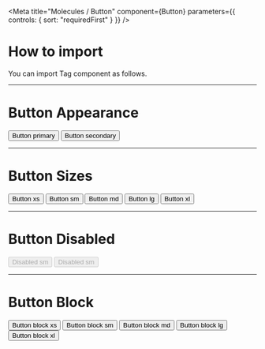 
<Meta
  title="Molecules / Button"
  component={Button}
  parameters={{ controls: { sort: "requiredFirst" } }}
/>

# **How to import**

You can import Tag component as follows.

<Source code='import { Button } from "qubit-ui";' language="jsx" />

---

# Button Appearance

<Canvas>
  <Story name="Button Secondary">
    <Wrapper flex align="center" gap="1">
      <Button size="sm" appearance="primary">
        Button primary
      </Button>
      <Button size="sm" appearance="secondary">
        Button secondary
      </Button>
    </Wrapper>
  </Story>
</Canvas>

---

# Button Sizes

<Canvas>
  <Story name="Button Sizes">
    <Wrapper flex align="center" gap="1">
      <Button size="xs">Button xs</Button>
      <Button size="sm">Button sm</Button>
      <Button size="md">Button md</Button>
      <Button size="lg">Button lg</Button>
      <Button size="xl">Button xl</Button>
    </Wrapper>
  </Story>
</Canvas>

---

# Button Disabled

<Canvas>
  <Story name="Button Disabled">
    <Wrapper flex align="center" gap="1">
      <Button size="sm" disabled>
        Disabled sm
      </Button>
      <Button appearance="secondary" size="sm" disabled>
        Disabled sm
      </Button>
    </Wrapper>
  </Story>
</Canvas>

---

# Button Block

<Canvas>
  <Story name="Button Block">
    <Wrapper column gap="2">
      <Button size="xs" block>
        Button block xs
      </Button>
      <Button appearance="secondary" size="sm" block>
        Button block sm
      </Button>
      <Button size="md" block>
        Button block md
      </Button>
      <Button size="lg" block>
        Button block lg
      </Button>
      <Button size="xl" block>
        Button block xl
      </Button>
    </Wrapper>
  </Story>
</Canvas>
